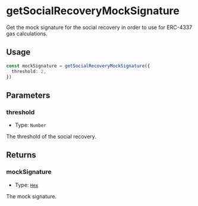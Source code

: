 # getSocialRecoveryMockSignature

Get the mock signature for the social recovery in order to use for ERC-4337 gas calculations.

## Usage

```typescript copy
const mockSignature = getSocialRecoveryMockSignature({
  threshold: 2,
})
```

## Parameters

### threshold

- Type: `Number`

The threshold of the social recovery.

## Returns

### mockSignature

- Type: [`Hex`](https://viem.sh/docs/glossary/types#hex)

The mock signature.
